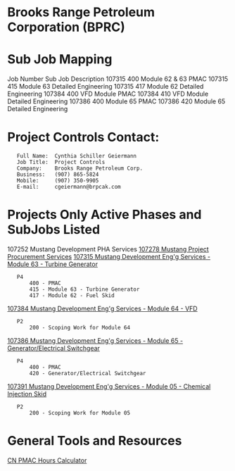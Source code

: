 = Brooks Range Petroleum Corporation (BPRC) =

= Sub Job Mapping =
Job Number	Sub Job	Description
107315		400	Module 62 & 63 PMAC
107315		415	Module 63 Detailed Engineering
107315		417	Module 62 Detailed Engineering
107384		400	VFD Module PMAC
107384		410	VFD Module Detailed Engineering
107386		400	Module 65 PMAC
107386		420	Module 65 Detailed Engineering

= Project Controls Contact: =
	Full Name:	Cynthia Schiller Geiermann
	Job Title:	Project Controls
	Company:	Brooks Range Petroleum Corp.
	Business:	(907) 865-5824
	Mobile:		(907) 350-9905
	E-mail:		cgeiermann@brpcak.com

= Projects Only Active Phases and SubJobs Listed =
107252	Mustang Development PHA Services
[[107278 Mustang Project Procurement Services]]
[[107315 Mustang Development Eng'g Services - Module 63 - Turbine Generator]]
	P4
		400 - PMAC
		415 - Module 63 - Turbine Generator
		417 - Module 62 - Fuel Skid
[[107384 Mustang Development Eng'g Services - Module 64 - VFD]]
	P2
		200 - Scoping Work for Module 64
[[107386 Mustang Development Eng'g Services - Module 65 - Generator/Electrical Switchgear]]
	P4
		400 - PMAC
		420 - Generator/Electrical Switchgear
[[107391 Mustang Development Eng'g Services - Module 05 - Chemical Injection Skid]]
	P2
		200 - Scoping Work for Module 05

= General Tools and Resources =
[[file:///R:/BRPC/107315/Project Controls/Project Accounting/CN PMAC Hours Calculator.xlsx|CN PMAC Hours Calculator]]

